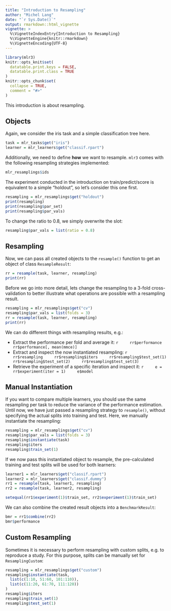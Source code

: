 ```yaml
---
title: "Introduction to Resampling"
author: "Michel Lang"
date: "`r Sys.Date()`"
output: rmarkdown::html_vignette
vignette: >
  %\VignetteIndexEntry{Introduction to Resampling}
  %\VignetteEngine{knitr::rmarkdown}
  %\VignetteEncoding{UTF-8}
---
```


```r
library(mlr3)
knitr::opts_knit$set(
  datatable.print.keys = FALSE,
  datatable.print.class = TRUE
)
knitr::opts_chunk$set(
  collapse = TRUE,
  comment = "#>"
)
```

This introduction is about resampling.

## Objects

Again, we consider the iris task and a simple classification tree here.
```r
task = mlr_tasks$get("iris")
learner = mlr_learners$get("classif.rpart")
```

Additionally, we need to define **how** we want to resample. `mlr3` comes with the following resampling strategies implemented:
```r
mlr_resamplings$ids
```
The experiment conducted in the introduction on train/predict/score is equivalent to a simple "holdout", so let's consider this one first.
```r
resampling = mlr_resamplings$get("holdout")
print(resampling)
print(resampling$par_set)
print(resampling$par_vals)
```
To change the ratio to $0.8$, we simply overwrite the slot:
```r
resampling$par_vals = list(ratio = 0.8)
```

## Resampling

Now, we can pass all created objects to the `resample()` function to get an object of class `ResampleResult`:

```r
rr = resample(task, learner, resampling)
print(rr)
```

Before we go into more detail, lets change the resampling to a 3-fold cross-validation to better illustrate what operations are possible with a resampling result.
```r
resampling = mlr_resamplings$get("cv")
resampling$par_vals = list(folds = 3)
rr = resample(task, learner, resampling)
print(rr)
```

We can do different things with resampling results, e.g.:

* Extract the performance per fold and average it:
    ```r
    rr$performance
    rr$performance[, mean(mmce)]
    ```
* Extract and inspect the now instantiated resampling:
    ```r
    rr$resampling
    rr$resampling$iters
    rr$resampling$test_set(1)
    rr$resampling$test_set(2)
    rr$resampling$test_set(3)
    ```
* Retrieve the experiment of a specific iteration and inspect it:
    ```r
    e = rr$experiment(iter = 1)
    e$model
    ```

## Manual Instantiation

If you want to compare multiple learners, you should use the same resampling per task to reduce the variance of the performance estimation.
Until now, we have just passed a resampling strategy to `resample()`, without specifying the actual splits into training and test.
Here, we manually instantiate the resampling:

```r
resampling = mlr_resamplings$get("cv")
resampling$par_vals = list(folds = 3)
resampling$instantiate(task)
resampling$iters
resampling$train_set(1)
```
If we now pass this instantiated object to resample, the pre-calculated training and test splits will be used for both learners:
```r
learner1 = mlr_learners$get("classif.rpart")
learner2 = mlr_learners$get("classif.dummy")
rr1 = resample(task, learner1, resampling)
rr2 = resample(task, learner2, resampling)

setequal(rr1$experiment(1)$train_set, rr2$experiment(1)$train_set)
```
We can also combine the created result objects into a `BenchmarkResult`:
```r
bmr = rr1$combine(rr2)
bmr$performance
```

## Custom Resampling

Sometimes it is necessary to perform resampling with custom splits, e.g. to reproduce a study.
For this purpose, splits can be manually set for `ResamplingCustom`:
```r
resampling = mlr_resamplings$get("custom")
resampling$instantiate(task,
  list(c(1:10, 51:60, 101:110)),
  list(c(11:20, 61:70, 111:120))
)
resampling$iters
resampling$train_set(1)
resampling$test_set(1)
```
